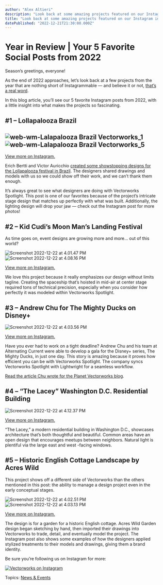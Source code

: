 ```yaml
---
author: "Alex Altieri"
description: "Look back at some amazing projects featured on our Instagram in 2022."
title: "Look back at some amazing projects featured on our Instagram in 2022." 
datePublished: "2022-12-21T21:30:00.000Z"
---
```

# Year in Review | Your 5 Favorite Social Posts from 2022

Season’s greetings, everyone!

As the end of 2022 approaches, let’s look back at a few projects from the year that are nothing short of Instagrammable — and believe it or not, [that’s a real word](https://www.merriam-webster.com/words-at-play/new-words-in-the-dictionary-september-2018).

In this blog article, you’ll see our 5 favorite Instagram posts from 2022, with a little insight into what makes the projects so fascinating.

## #1 – Lollapalooza Brazil

## ![web-wm-Lalapalooza Brazil Vectorworks_1](https://blog.vectorworks.net/hs-fs/hubfs/Blog%20Images/2022%20PVW%20Images/12_Insta/web-wm-Lalapalooza%20Brazil%20Vectorworks_1.png?width=430&height=304&name=web-wm-Lalapalooza%20Brazil%20Vectorworks_1.png)![web-wm-Lalapalooza Brazil Vectorworks_5](https://blog.vectorworks.net/hs-fs/hubfs/Blog%20Images/2022%20PVW%20Images/12_Insta/web-wm-Lalapalooza%20Brazil%20Vectorworks_5.jpg?width=456&height=304&name=web-wm-Lalapalooza%20Brazil%20Vectorworks_5.jpg)

[View more on Instagram.](https://www.instagram.com/p/CgmhIcNueQN/)

Erich Bertti and Victor Auricchio [created some showstopping designs for the Lollapalooza festival in Brazil](../../../net/vectorworks/blog/lollapalooza-brazil-lighting-design.html). The designers shared drawings and models with us so we could show off their work, and we can’t thank them enough.

It’s always great to see what designers are doing with Vectorworks Spotlight. This post is one of our favorites because of the project’s intricate stage design that matches up perfectly with what was built. Additionally, the lighting design will drop your jaw — check out the Instagram post for more photos!

## #2 – Kid Cudi’s Moon Man’s Landing Festival

As time goes on, event designs are growing more and more… out of this world?

![Screenshot 2022-12-22 at 4.01.47 PM](https://blog.vectorworks.net/hs-fs/hubfs/Blog%20Images/2022%20PVW%20Images/12_Insta/Screenshot%202022-12-22%20at%204.01.47%20PM.png?width=450&height=450&name=Screenshot%202022-12-22%20at%204.01.47%20PM.png)![Screenshot 2022-12-22 at 4.08.16 PM](https://blog.vectorworks.net/hs-fs/hubfs/Blog%20Images/2022%20PVW%20Images/12_Insta/Screenshot%202022-12-22%20at%204.08.16%20PM.png?width=413&height=450&name=Screenshot%202022-12-22%20at%204.08.16%20PM.png)

[View more on Instagram.](https://www.instagram.com/p/Cjk9OB-O12a/)

We love this project because it really emphasizes our design without limits tagline. Creating the spaceship that’s hoisted in mid-air at center stage required tons of technical precision, especially when you consider how perfectly it was modeled within Vectorworks Spotlight.

## #3 – Andrew Chu for The Mighty Ducks on Disney+

![Screenshot 2022-12-22 at 4.03.56 PM](https://blog.vectorworks.net/hs-fs/hubfs/Blog%20Images/2022%20PVW%20Images/12_Insta/Screenshot%202022-12-22%20at%204.03.56%20PM.png?width=566&height=411&name=Screenshot%202022-12-22%20at%204.03.56%20PM.png)

[View more on Instagram.](https://www.instagram.com/p/CbsppgYJDLQ/?utm%5Fsource=ig%5Fweb%5Fcopy%5Flink)

Have you ever had to work on a tight deadline? Andrew Chu and his team at Alternating Current were able to develop a gala for the Disney+ series, The Mighty Ducks, in just one day. This story is amazing because it proves how efficient you can be with Vectorworks Spotlight. The company syncs Vectorworks Spotlight with Lightwright for a seamless workflow.

[Read the article Chu wrote for the Planet Vectorworks blog](../../../net/vectorworks/blog/guest-blog-andrew-chu-entertainment-professional.html).

## #4 – “The Lacey” Washington D.C. Residential Building

![Screenshot 2022-12-22 at 4.12.37 PM](https://blog.vectorworks.net/hs-fs/hubfs/Blog%20Images/2022%20PVW%20Images/12_Insta/Screenshot%202022-12-22%20at%204.12.37%20PM.png?width=791&height=576&name=Screenshot%202022-12-22%20at%204.12.37%20PM.png)

[View more on Instagram.](https://www.instagram.com/p/Car8D1yuMRF/)

“The Lacey,” a modern residential building in Washington D.C., showcases architecture that’s both thoughtful and beautiful. Common areas have an open design that encourages meetups between neighbors. Natural light is plentiful via the large east and west -facing windows.

## #5 – Historic English Cottage Landscape by Acres Wild

This project shows off a different side of Vectorworks than the others mentioned in this post: the ability to manage a design project even in the early conceptual stages.

![Screenshot 2022-12-22 at 4.02.51 PM](https://blog.vectorworks.net/hs-fs/hubfs/Blog%20Images/2022%20PVW%20Images/12_Insta/Screenshot%202022-12-22%20at%204.02.51%20PM.png?width=467&height=470&name=Screenshot%202022-12-22%20at%204.02.51%20PM.png)![Screenshot 2022-12-22 at 4.03.13 PM](https://blog.vectorworks.net/hs-fs/hubfs/Blog%20Images/2022%20PVW%20Images/12_Insta/Screenshot%202022-12-22%20at%204.03.13%20PM.png?width=429&height=470&name=Screenshot%202022-12-22%20at%204.03.13%20PM.png)

[View more on Instagram.](https://www.instagram.com/p/ClGzhcMtKqQ/)

The design is for a garden for a historic English cottage. Acres Wild Garden design began sketching by hand, then imported their drawings into Vectorworks to trade, detail, and eventually model the project. The Instagram post also shows some examples of how the designers applied stylized treatments to their models and drawings, giving them a brand identity.

Be sure you’re following us on Instagram for more:

[![Vectorworks on Instagram](https://no-cache.hubspot.com/cta/default/3018241/66139579-8b8a-4c60-bd7a-5b6e092726ab.png)](https://cta-redirect.hubspot.com/cta/redirect/3018241/66139579-8b8a-4c60-bd7a-5b6e092726ab) 

 Topics: [News & Events](https://blog.vectorworks.net/topic/news-events) 

 